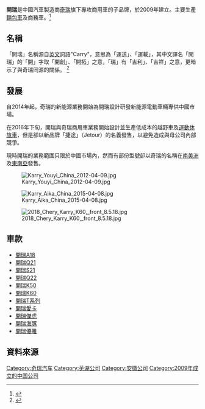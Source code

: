 {{Infobox company
| name             = 開瑞汽車
| logo             = Karry logo.jpeg
| type             = [[子公司|子公司]]
| foundation       = 2009年
| location         = {{CHN}}[[安徽省|安徽省]][[蕪湖市|蕪湖市]]
| key_people       = 
| industry         = [[汽車產業|汽車產業]]
| products         = 輕型貨車<br>[[汽車|汽車]]
| area_served      = {{CHN}}
| revenue          = 
| operating_income = 
| net_income       = 
| num_employees    = 
| parent           = 
| divisions        = 
| subsid           = 
| owner            = [[奇瑞汽車|奇瑞汽車]]
| homepage         = {{URL|http://www.karryauto.cn/}} {{zh-hans}}
| module           = 
}}
'''開瑞'''是中國汽車製造商[[奇瑞|奇瑞]]旗下專攻商用車的子品牌，於2009年建立。主要生產[[麵包車|麵包車]]及商務車。<ref>{{cite news|author=王劉芳|publisher=北京日報|title=奇瑞啓用新微車品牌開瑞|url=|date=2009-01-14}}</ref>

==名稱==
「開瑞」名稱源自[[英文|英文]]詞語"Carry"，意思為「運送」、「運載」，其中文譯名「開瑞」的「開」字取「開創」、「開拓」之意，「瑞」有「吉利」、「吉祥」之意，更暗示了與奇瑞同源的關係。
<ref>{{cite news|title=奇瑞发布“开瑞”微车品牌 打造微车精品|url=https://3g.163.com/auto/article/55DG6DR6000816HJ.html?referFrom=google&spss=adap_pc#adaptation=pc|publisher=網易|date=2009-03-27}}</ref>
==發展==
自2014年起，奇瑞的新能源業務開始為開瑞設計研發新能源電動車輛專供中國市場。

在2016年下旬，開瑞與奇瑞商用車業務開始設計並生產低成本的越野車及[[運動休旅車|運動休旅車]]，但是卻以新品牌「捷途」（Jetour）的名義發售，以避免造成與母公司內部競爭。

現時開瑞的業務範圍只限於中國市場內，然而有部份型號卻以奇瑞的名稱在[[南美洲|南美洲]]及[[東南亞|東南亞]]發售。

[[File:Karry_Youyi_China_2012-04-09.jpg|thumb]]

[[File:Karry_Aika_China_2015-04-08.jpg|thumb]]

[[File:2018_Chery_Karry_K60,_front_8.5.18.jpg|thumb]]
==車款==

* [[開瑞優翼|開瑞A18]]
* [[奇瑞Q21|開瑞Q21]]
* [[奇瑞Q21|開瑞S21]]
* [[奇瑞優雅|開瑞Q22]]
* [[開瑞K50|開瑞K50]]
* [[開瑞K60|開瑞K60]]
* [[開瑞T系列|開瑞T系列]]
* [[開瑞愛卡|開瑞愛卡]]
* [[開瑞傑虎|開瑞傑虎]]
* [[開瑞海豚|開瑞海豚]]
* [[開瑞優雅|開瑞優雅]]
==資料來源==

<references />

{{奇瑞汽车}}
{{中国汽车制造业}}
[[Category:奇瑞汽车|Category:奇瑞汽车]]
[[Category:芜湖公司|Category:芜湖公司]]
[[Category:安徽公司|Category:安徽公司]]
[[Category:2009年成立的中国公司|Category:2009年成立的中国公司]]